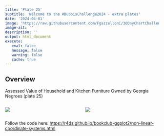 ```yaml
---
title: 'Plate 25'
subtitle: 'Welcome to the #DuboisChallenge2024 - extra plates'
date: '2024-04-01'
image: 'https://raw.githubusercontent.com/Fgazzelloni/30DayChartChallenge/main/data/Edition_2022/day3_historical/day3_historical.png'
image-alt: ''
description: ''
output: html_document
execute: 
   eval: false
   message: false
   warning: false
   cache: true
---
```



## Overview

Assessed Value of Household and Kitchen Furniture Owned by Georgia Negroes (plate 25)

:::: {.columns}

::: {.column width="50%"}

![](https://raw.githubusercontent.com/Fgazzelloni/30DayChartChallenge/main/data/Edition_2022/day3_historical/day3_historical.png)
:::


::: {.column width="50%"}
![](https://raw.githubusercontent.com/Fgazzelloni/30DayChartChallenge/main/data/Edition_2022/day3_historical/original_n8.png)

:::


::::




Follow the code here: <https://r4ds.github.io/bookclub-ggplot2/non-linear-coordinate-systems.html>